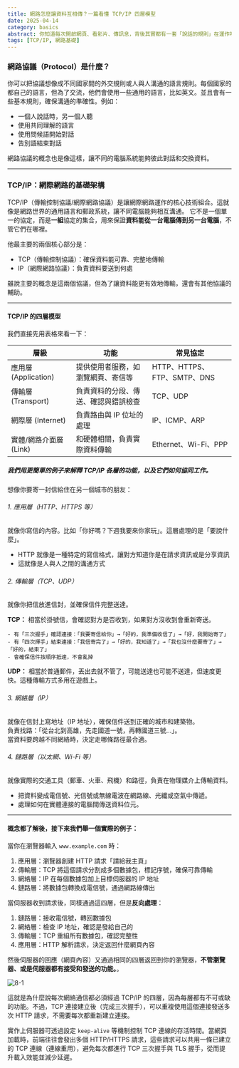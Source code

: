 ```yaml
---
title: 網路怎麼讓資料互相傳？一篇看懂 TCP/IP 四層模型
date: 2025-04-14
category: basics
abstract: 你知道每次開啟網頁、看影片、傳訊息，背後其實都有一套「說話的規則」在運作嗎？這些規則就叫做網路協議（Protocol），而 TCP/IP 是其中最重要的基礎。本篇文章會用「寄信」和「人與人溝通」作為比喻，帶你輕鬆理解 TCP/IP 四層模型，幫助你掌握 HTTP 請求是如何透過網路送達伺服器的，還會解釋 TCP 如何重用連線來提升效能。
tags: [TCP/IP, 網路基礎]
---
```


### 網路協議（Protocol）是什麼？

你可以把協議想像成不同國家間的外交規則或人與人溝通的語言規則。每個國家的都自己的語言，但為了交流，他們會使用一些通用的語言，比如英文。並且會有一些基本規則，確保溝通的準確性。例如：

- 一個人說話時，另一個人聽
- 使用共同理解的語言
- 使用問候語開始對話
- 告別語結束對話

網路協議的概念也是像這樣，讓不同的電腦系統能夠彼此對話和交換資料。

---

### TCP/IP：網際網路的基礎架構

TCP/IP（傳輸控制協議/網際網路協議）是讓網際網路運作的核心技術組合。這就像是網路世界的通用語言和郵政系統，讓不同電腦能夠相互溝通。
它不是一個單一的協定，而是**一組**協定的集合，用來保證**資料能從一台電腦傳到另一台電腦**，不管它們在哪裡。

他最主要的兩個核心部分是：

- TCP（傳輸控制協議）：確保資料能可靠、完整地傳輸
- IP（網際網路協議）：負責資料要送到何處

雖說主要的概念是這兩個協議，但為了讓資料能更有效地傳輸，還會有其他協議的輔助。

---

#### TCP/IP 的四層模型

我們直接先用表格來看一下：

| 層級                   | 功能                                 | 常見協定                    |
| ---------------------- | ------------------------------------ | --------------------------- |
| 應用層 (Application)   | 提供使用者服務，如瀏覽網頁、寄信等   | HTTP、HTTPS、FTP、SMTP、DNS |
| 傳輸層 (Transport)     | 負責資料的分段、傳送、確認與錯誤檢查 | TCP、UDP                    |
| 網際層 (Internet)      | 負責路由與 IP 位址的處理             | IP、ICMP、ARP               |
| 實體/網路介面層 (Link) | 和硬體相關，負責實際資料傳輸         | Ethernet、Wi-Fi、PPP        |

##### 我們用更簡單的例子來解釋 TCP/IP 各層的功能，以及它們如何協同工作。

想像你要寄一封信給住在另一個城市的朋友：

###### 1. 應用層（HTTP、HTTPS 等）

就像你寫信的內容。比如「你好嗎？下週我要來你家玩」。這層處理的是「要說什麼」。

- HTTP 就像是一種特定的寫信格式，讓對方知道你是在請求資訊或是分享資訊
- 這就像是人與人之間的溝通方式

###### 2. 傳輸層（TCP、UDP）

就像你把信放進信封，並確保信件完整送達。

  **TCP：** 相當於掛號信，會確認對方是否收到，如果對方沒收到會重新寄送。  

    - 有「三次握手」確認連接：「我要寄信給你」→「好的，我準備收信了」→「好，我開始寄了」
    - 有「四次揮手」結束連接：「我信寄完了」→「好的，我知道了」→「我也沒什麼要寄了」→「好的，結束了」
    - 會確保信件按順序抵達，不會亂掉

  **UDP：** 相當於普通郵件，丟出去就不管了，可能送達也可能不送達，但速度更快。這種傳輸方式多用在遊戲上。

###### 3. 網絡層（IP）

就像在信封上寫地址（IP 地址），確保信件送到正確的城市和建築物。  
負責找路：「從台北到高雄，先走國道一號，再轉國道三號...」。  
當資料要跨越不同網絡時，決定走哪條路徑最合適。  

###### 4. 鏈路層（以太網、Wi-Fi 等）

就像實際的交通工具（郵車、火車、飛機）和路徑，負責在物理媒介上傳輸資料。

- 把資料變成電信號、光信號或無線電波在網路線、光纖或空氣中傳遞。  
- 處理如何在實體連接的電腦間傳送資料位元。  

---

#### 概念都了解後，接下來我們舉一個實際的例子：

當你在瀏覽器輸入 `www.example.com` 時：

1. 應用層：瀏覽器創建 HTTP 請求「請給我主頁」
2. 傳輸層：TCP 將這個請求分割成多個數據包，標記序號，確保可靠傳輸
3. 網絡層：IP 在每個數據包加上目標伺服器的 IP 地址
4. 鏈路層：將數據包轉換成電信號，通過網路線傳出

當伺服器收到請求後，同樣通過這四層，但是**反向處理**：

1. 鏈路層：接收電信號，轉回數據包
2. 網絡層：檢查 IP 地址，確認是發給自己的
3. 傳輸層：TCP 重組所有數據包，確認完整性
4. 應用層：HTTP 解析請求，決定返回什麼網頁內容

然後伺服器的回應（網頁內容）又通過相同的四層返回到你的瀏覽器，**不管瀏覽器、或是伺服器都有接受和發送的功能。**。

![8-1](/images/post/8-1.png)

這就是為什麼說每次網絡通信都必須經過 TCP/IP 的四層，因為每層都有不可或缺的功能。不過，TCP 連接建立後（完成三次握手），可以重複使用這個連接發送多次 HTTP 請求，不需要每次都重新建立連接。

實作上伺服器可透過設定 `keep-alive` 等機制控制 TCP 連線的存活時間。當網頁加載時，前端往往會發出多個 HTTP/HTTPS 請求，這些請求可以共用一條已建立的 TCP 連線（連線重用），避免每次都進行 TCP 三次握手與 TLS 握手，從而提升載入效能並減少延遲。

